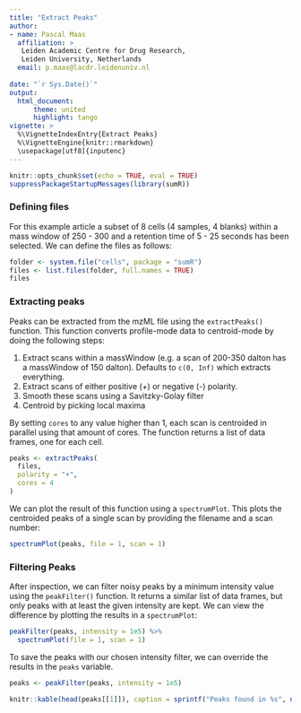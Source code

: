 ```yaml
---
title: "Extract Peaks"
author:
- name: Pascal Maas
  affiliation: >
   Leiden Academic Centre for Drug Research, 
   Leiden University, Netherlands
  email: p.maas@lacdr.leidenuniv.nl
  
date: "`r Sys.Date()`"
output: 
  html_document:
      theme: united
      highlight: tango
vignette: >
  %\VignetteIndexEntry{Extract Peaks}
  %\VignetteEngine{knitr::rmarkdown}
  \usepackage[utf8]{inputenc}
---
```


```r
knitr::opts_chunk$set(echo = TRUE, eval = TRUE)
suppressPackageStartupMessages(library(sumR))
```

### Defining files
For this example article a subset of 8 cells (4 samples, 4 blanks) within a mass
window of 250 - 300 and a retention time of 5 - 25 seconds has been selected.
We can define the files as follows:

```r
folder <- system.file("cells", package = "sumR")
files <- list.files(folder, full.names = TRUE)
files
```

### Extracting peaks

Peaks can be extracted from the mzML file using the `extractPeaks()` function. This function converts profile-mode data to centroid-mode by doing the following steps:

1.  Extract scans within a massWindow (e.g. a scan of 200-350 dalton has a massWindow of 150 dalton). Defaults to `c(0, Inf)` which extracts everything.
2.  Extract scans of either positive (+) or negative (-) polarity.
3.  Smooth these scans using a Savitzky-Golay filter
4.  Centroid by picking local maxima

By setting `cores` to any value higher than 1, each scan is centroided in parallel using that amount of cores. The function returns a list of data frames, one for each cell.

```r
peaks <- extractPeaks(
  files, 
  polarity = "+",
  cores = 4
)
```

We can plot the result of this function using a `spectrumPlot`. This plots the centroided peaks of a single scan by providing the filename and a scan number:

```r
spectrumPlot(peaks, file = 1, scan = 1)
```

### Filtering Peaks

After inspection, we can filter noisy peaks by a minimum intensity value using the `peakFilter()` function. It returns a similar list of data frames, but only peaks with at least the given intensity are kept. We can view the difference by plotting the results in a `spectrumPlot`:

```r
peakFilter(peaks, intensity = 1e5) %>%
  spectrumPlot(file = 1, scan = 1)
```

To save the peaks with our chosen intensity filter, we can override the results in the `peaks` variable.

```r
peaks <- peakFilter(peaks, intensity = 1e5)
```

```r
knitr::kable(head(peaks[[1]]), caption = sprintf("Peaks found in %s", names(peaks)[1]))
```
